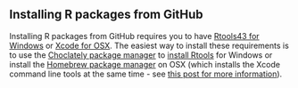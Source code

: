 :::{.callout-tip collapse=false appearance='default' icon=true}
## Installing R packages from GitHub

Installing R packages from GitHub requires you to have [Rtools43 for Windows](https://cran.r-project.org/bin/windows/Rtools/rtools43/rtools.html) or [Xcode for OSX](https://developer.apple.com/xcode/resources/). The easiest way to install these requirements is to use the [Choclately package manager](https://chocolatey.org/install) to [install Rtools](https://community.chocolatey.org/packages/rtools) for Windows or install the [Homebrew package manager](https://brew.sh/) on OSX (which installs the Xcode command line tools at the same time - see [this post for more information](https://www.moncefbelyamani.com/how-to-install-xcode-with-homebrew/)).

:::
